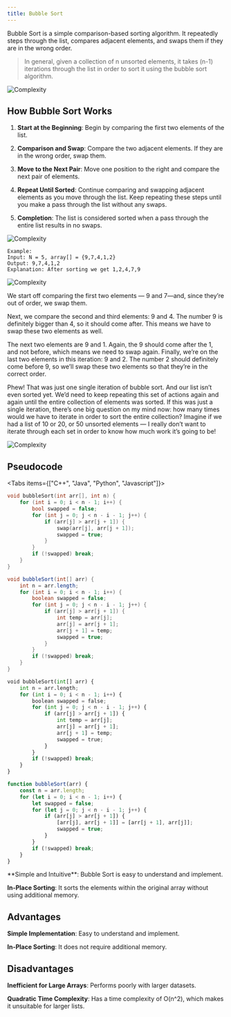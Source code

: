 ```yaml
---
title: Bubble Sort 
---
```


Bubble Sort is a simple comparison-based sorting algorithm. It repeatedly steps through the list, compares adjacent elements, and swaps them if they are in the wrong order.

> In general, given a collection of n unsorted elements, it takes (n-1) iterations through the list in order to sort it using the bubble sort algorithm.

![Complexity](@/public/images/bubblesort.png)

## How Bubble Sort Works

1. **Start at the Beginning**: Begin by comparing the first two elements of the list.

2. **Comparison and Swap**: Compare the two adjacent elements. If they are in the wrong order, swap them.

3. **Move to the Next Pair**: Move one position to the right and compare the next pair of elements.

4. **Repeat Until Sorted**: Continue comparing and swapping adjacent elements as you move through the list. Keep repeating these steps until you make a pass through the list without any swaps.

5. **Completion**: The list is considered sorted when a pass through the entire list results in no swaps.

![Complexity](@/public/images/bubblebasic.webp)

```
Example:
Input: N = 5, array[] = {9,7,4,1,2}
Output: 9,7,4,1,2
Explanation: After sorting we get 1,2,4,7,9

```

![Complexity](@/public/images/bubbleex.webp)

We start off comparing the first two elements — 9 and 7—and, since they’re out of order, we swap them.

Next, we compare the second and third elements: 9 and 4. The number 9 is definitely bigger than 4, so it should come after. This means we have to swap these two elements as well.

The next two elements are 9 and 1. Again, the 9 should come after the 1, and not before, which means we need to swap again. Finally, we’re on the last two elements in this iteration: 9 and 2. The number 2 should definitely come before 9, so we’ll swap these two elements so that they’re in the correct order.

Phew! That was just one single iteration of bubble sort. And our list isn’t even sorted yet. We’d need to keep repeating this set of actions again and again until the entire collection of elements was sorted. If this was just a single iteration, there’s one big question on my mind now: how many times would we have to iterate in order to sort the entire collection? Imagine if we had a list of 10 or 20, or 50 unsorted elements — I really don’t want to iterate through each set in order to know how much work it’s going to be!

![Complexity](@/public/images/bubble2.webp)

## Pseudocode 

 
<Tabs items={["C++", "Java", "Python", "Javascript"]}>
 
```c++ tab="C++"
void bubbleSort(int arr[], int n) {
    for (int i = 0; i < n - 1; i++) {
        bool swapped = false;
        for (int j = 0; j < n - i - 1; j++) {
            if (arr[j] > arr[j + 1]) {
                swap(arr[j], arr[j + 1]);
                swapped = true;
            }
        }
        if (!swapped) break; 
    }
}
```
 
```java tab="Java"
void bubbleSort(int[] arr) {
    int n = arr.length;
    for (int i = 0; i < n - 1; i++) {
        boolean swapped = false;
        for (int j = 0; j < n - i - 1; j++) {
            if (arr[j] > arr[j + 1]) {
                int temp = arr[j];
                arr[j] = arr[j + 1];
                arr[j + 1] = temp;
                swapped = true;
            }
        }
        if (!swapped) break; 
    }
}
```

```python tab="Python"
void bubbleSort(int[] arr) {
    int n = arr.length;
    for (int i = 0; i < n - 1; i++) {
        boolean swapped = false;
        for (int j = 0; j < n - i - 1; j++) {
            if (arr[j] > arr[j + 1]) {
                int temp = arr[j];
                arr[j] = arr[j + 1];
                arr[j + 1] = temp;
                swapped = true;
            }
        }
        if (!swapped) break; 
    }
}
```

```js tab="Javascript"
function bubbleSort(arr) {
    const n = arr.length;
    for (let i = 0; i < n - 1; i++) {
        let swapped = false;
        for (let j = 0; j < n - i - 1; j++) {
            if (arr[j] > arr[j + 1]) {
                [arr[j], arr[j + 1]] = [arr[j + 1], arr[j]];
                swapped = true;
            }
        }
        if (!swapped) break; 
    }
}

```
 
</Tabs>

 
<Accordions>
  <Accordion title="Key Features" type='single'>
  **Simple and Intuitive**: Bubble Sort is easy to understand and implement.

  **In-Place Sorting**: It sorts the elements within the original array without using additional memory.
  </Accordion>
</Accordions>

## Advantages 
**Simple Implementation**: Easy to understand and implement.

**In-Place Sorting**: It does not require additional memory.

## Disadvantages 
**Inefficient for Large Arrays**: Performs poorly with larger datasets.

**Quadratic Time Complexity**: Has a time complexity of O(n^2), which makes it unsuitable for larger lists.

